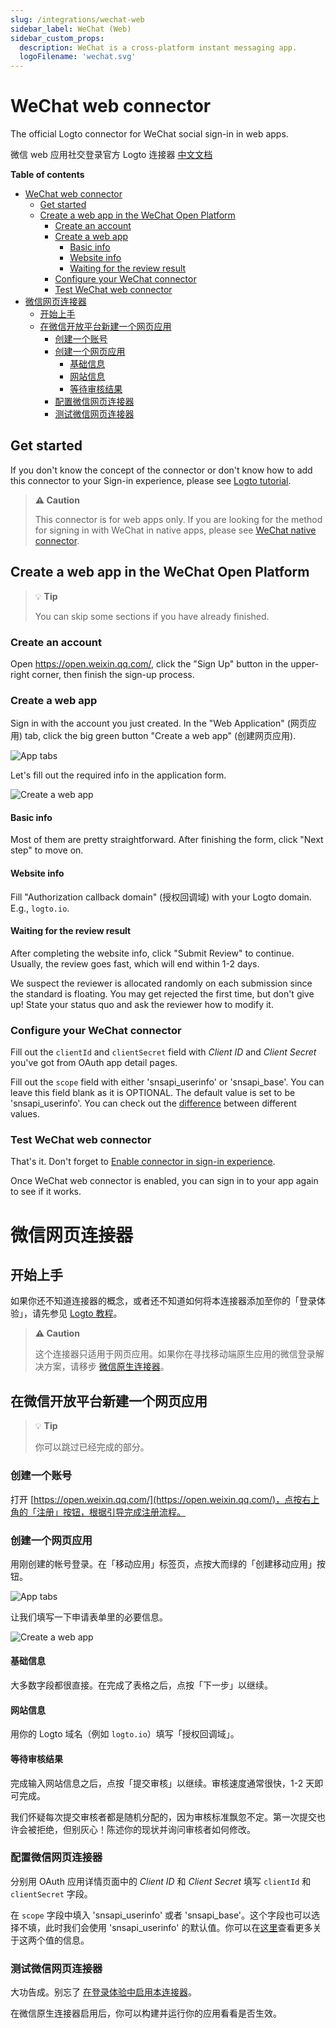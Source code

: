 ```yaml
---
slug: /integrations/wechat-web
sidebar_label: WeChat (Web)
sidebar_custom_props:
  description: WeChat is a cross-platform instant messaging app.
  logoFilename: 'wechat.svg'
---
```



<GuideTip />

# WeChat web connector

The official Logto connector for WeChat social sign-in in web apps.

微信 web 应用社交登录官方 Logto 连接器 [中文文档](#微信网页连接器)

**Table of contents**

- [WeChat web connector](#wechat-web-connector)
  - [Get started](#get-started)
  - [Create a web app in the WeChat Open Platform](#create-a-web-app-in-the-wechat-open-platform)
    - [Create an account](#create-an-account)
    - [Create a web app](#create-a-web-app)
      - [Basic info](#basic-info)
      - [Website info](#website-info)
      - [Waiting for the review result](#waiting-for-the-review-result)
    - [Configure your WeChat connector](#configure-your-wechat-connector)
    - [Test WeChat web connector](#test-wechat-web-connector)
- [微信网页连接器](#微信网页连接器)
  - [开始上手](#开始上手)
  - [在微信开放平台新建一个网页应用](#在微信开放平台新建一个网页应用)
    - [创建一个账号](#创建一个账号)
    - [创建一个网页应用](#创建一个网页应用)
      - [基础信息](#基础信息)
      - [网站信息](#网站信息)
      - [等待审核结果](#等待审核结果)
    - [配置微信网页连接器](#配置微信网页连接器)
    - [测试微信网页连接器](#测试微信网页连接器)

## Get started

If you don't know the concept of the connector or don't know how to add this connector to your Sign-in experience, please see [Logto tutorial](https://docs.logto.io/docs/get-started/enable-social-sign-in).

> **⚠️ Caution**
>
> This connector is for web apps only. If you are looking for the method for signing in with WeChat in native apps, please see [WeChat native connector](https://github.com/logto-io/logto/tree/master/packages/connectors/connector-wechat-native).

## Create a web app in the WeChat Open Platform

> 💡 **Tip**
>
> You can skip some sections if you have already finished.

### Create an account

Open https://open.weixin.qq.com/, click the "Sign Up" button in the upper-right corner, then finish the sign-up process.

### Create a web app

Sign in with the account you just created. In the "Web Application" (网页应用) tab, click the big green button "Create a web app" (创建网页应用).

![App tabs](./assets/app-tabs.png)

Let's fill out the required info in the application form.

![Create a web app](./assets/create-web-app.png)

#### Basic info

Most of them are pretty straightforward. After finishing the form, click "Next step" to move on.

#### Website info

Fill "Authorization callback domain" (授权回调域) with your Logto domain. E.g., `logto.io`.

#### Waiting for the review result

After completing the website info, click "Submit Review" to continue. Usually, the review goes fast, which will end within 1-2 days.

We suspect the reviewer is allocated randomly on each submission since the standard is floating. You may get rejected the first time, but don't give up! State your status quo and ask the reviewer how to modify it.

### Configure your WeChat connector

Fill out the `clientId` and `clientSecret` field with _Client ID_ and _Client Secret_ you've got from OAuth app detail pages.

Fill out the `scope` field with either 'snsapi_userinfo' or 'snsapi_base'. You can leave this field blank as it is OPTIONAL. The default value is set to be 'snsapi_userinfo'. You can check out the [difference](https://developers.weixin.qq.com/doc/offiaccount/OA_Web_Apps/Wechat_webpage_authorization.html) between different values.

### Test WeChat web connector

That's it. Don't forget to [Enable connector in sign-in experience](https://docs.logto.io/docs/recipes/configure-connectors/social-connector/enable-social-sign-in/).

Once WeChat web connector is enabled, you can sign in to your app again to see if it works.

# 微信网页连接器

## 开始上手

如果你还不知道连接器的概念，或者还不知道如何将本连接器添加至你的「登录体验」，请先参见 [Logto 教程](https://docs.logto.io/zh-cn/docs/get-started/enable-social-sign-in)。

> **⚠️ Caution**
>
> 这个连接器只适用于网页应用。如果你在寻找移动端原生应用的微信登录解决方案，请移步 [微信原生连接器](https://github.com/logto-io/logto/tree/master/packages/connectors/connector-wechat-native)。

## 在微信开放平台新建一个网页应用

> 💡 **Tip**
>
> 你可以跳过已经完成的部分。

### 创建一个账号

打开 [https://open.weixin.qq.com/](https://open.weixin.qq.com/)，点按右上角的「注册」按钮，根据引导完成注册流程。

### 创建一个网页应用

用刚创建的帐号登录。在「移动应用」标签页，点按大而绿的「创建移动应用」按钮。

![App tabs](./assets/app-tabs.png)

让我们填写一下申请表单里的必要信息。

![Create a web app](./assets/create-web-app.png)

#### 基础信息

大多数字段都很直接。在完成了表格之后，点按「下一步」以继续。

#### 网站信息

用你的 Logto 域名（例如 `logto.io`）填写「授权回调域」。

#### 等待审核结果

完成输入网站信息之后，点按「提交审核」以继续。审核速度通常很快，1-2 天即可完成。

我们怀疑每次提交审核者都是随机分配的，因为审核标准飘忽不定。第一次提交也许会被拒绝，但别灰心！陈述你的现状并询问审核者如何修改。

### 配置微信网页连接器

分别用 OAuth 应用详情页面中的 _Client ID_ 和 _Client Secret_ 填写 `clientId` 和 `clientSecret` 字段。

在 `scope` 字段中填入 'snsapi_userinfo' 或者 'snsapi_base'。这个字段也可以选择不填，此时我们会使用 'snsapi_userinfo' 的默认值。你可以在[这里](https://developers.weixin.qq.com/doc/offiaccount/OA_Web_Apps/Wechat_webpage_authorization.html)查看更多关于这两个值的信息。

### 测试微信网页连接器

大功告成。别忘了 [在登录体验中启用本连接器](https://docs.logto.io/docs/recipes/configure-connectors/social-connector/enable-social-sign-in/)。

在微信原生连接器启用后，你可以构建并运行你的应用看看是否生效。
